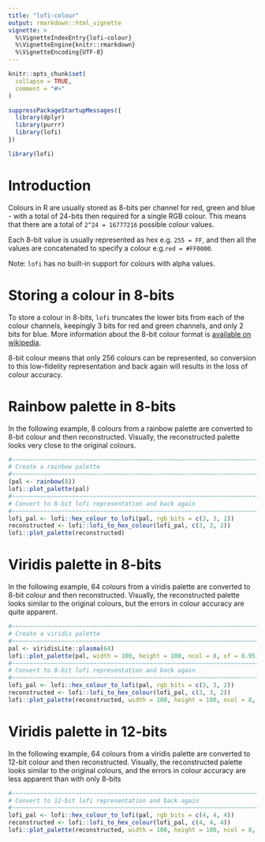 ```yaml
---
title: "lofi-colour"
output: rmarkdown::html_vignette
vignette: >
  %\VignetteIndexEntry{lofi-colour}
  %\VignetteEngine{knitr::rmarkdown}
  %\VignetteEncoding{UTF-8}
---
```


```r
knitr::opts_chunk$set(
  collapse = TRUE,
  comment = "#>"
)

suppressPackageStartupMessages({
  library(dplyr)
  library(purrr)
  library(lofi)
})
```

```r
library(lofi)
```


# Introduction

Colours in R are usually stored as 8-bits per channel for red, green and blue - 
with a total of 24-bits then required for a single RGB colour.  This means that 
there are a total of `2^24 = 16777216` possible colour values.

Each 8-bit value is usually represented as hex e.g. `255 = FF`, and then all 
the values are concatenated to specify a colour e.g.`red = #FF0000`.

Note: `lofi` has no built-in support for colours with alpha values.

# Storing a colour in 8-bits

To store a colour in 8-bits, `lofi` truncates the lower bits from each of the 
colour channels, keepingly 3 bits for red and green channels, and only 2 bits
for blue.  More information about the 8-bit colour format is [available on wikipedia](https://en.wikipedia.org/wiki/8-bit_color).


8-bit colour means that only 256 colours can be represented, so conversion to 
this low-fidelity representation and back again will results in the loss of
colour accuracy.  


# Rainbow palette in 8-bits

In the following example, 8 colours from a rainbow palette are converted to 
8-bit colour and then reconstructed.  Visually, the reconstructed palette looks 
very close to the original colours.

```r
#~~~~~~~~~~~~~~~~~~~~~~~~~~~~~~~~~~~~~~~~~~~~~~~~~~~~~~~~~~~~~~~~~~~~~~~~~~~~~
# Create a rainbow palette
#~~~~~~~~~~~~~~~~~~~~~~~~~~~~~~~~~~~~~~~~~~~~~~~~~~~~~~~~~~~~~~~~~~~~~~~~~~~~~
(pal <- rainbow(8))
lofi::plot_palette(pal)
#~~~~~~~~~~~~~~~~~~~~~~~~~~~~~~~~~~~~~~~~~~~~~~~~~~~~~~~~~~~~~~~~~~~~~~~~~~~~~
# Convert to 8-bit lofi representation and back again
#~~~~~~~~~~~~~~~~~~~~~~~~~~~~~~~~~~~~~~~~~~~~~~~~~~~~~~~~~~~~~~~~~~~~~~~~~~~~~
lofi_pal <- lofi::hex_colour_to_lofi(pal, rgb_bits = c(3, 3, 2))
reconstructed <- lofi::lofi_to_hex_colour(lofi_pal, c(3, 3, 2))
lofi::plot_palette(reconstructed)
```





# Viridis palette in 8-bits

In the following example, 64 colours from a viridis palette are converted to 
8-bit colour and then reconstructed.  Visually, the reconstructed palette looks 
similar to the original colours, but the errors in colour accuracy are quite apparent.

```r
#~~~~~~~~~~~~~~~~~~~~~~~~~~~~~~~~~~~~~~~~~~~~~~~~~~~~~~~~~~~~~~~~~~~~~~~~~~~~~
# Create a viridis palette
#~~~~~~~~~~~~~~~~~~~~~~~~~~~~~~~~~~~~~~~~~~~~~~~~~~~~~~~~~~~~~~~~~~~~~~~~~~~~~
pal <- viridisLite::plasma(64)
lofi::plot_palette(pal, width = 100, height = 100, ncol = 8, xf = 0.95)
#~~~~~~~~~~~~~~~~~~~~~~~~~~~~~~~~~~~~~~~~~~~~~~~~~~~~~~~~~~~~~~~~~~~~~~~~~~~~~
# Convert to 8-bit lofi representation and back again
#~~~~~~~~~~~~~~~~~~~~~~~~~~~~~~~~~~~~~~~~~~~~~~~~~~~~~~~~~~~~~~~~~~~~~~~~~~~~~
lofi_pal <- lofi::hex_colour_to_lofi(pal, rgb_bits = c(3, 3, 2))
reconstructed <- lofi::lofi_to_hex_colour(lofi_pal, c(3, 3, 2))
lofi::plot_palette(reconstructed, width = 100, height = 100, ncol = 8, xf = 0.95)
```




# Viridis palette in 12-bits

In the following example, 64 colours from a viridis palette are converted to 
12-bit colour and then reconstructed.  Visually, the reconstructed palette looks 
similar to the original colours, and the errors in colour accuracy are less apparent
than with only 8-bits

```r
#~~~~~~~~~~~~~~~~~~~~~~~~~~~~~~~~~~~~~~~~~~~~~~~~~~~~~~~~~~~~~~~~~~~~~~~~~~~~~
# Convert to 12-bit lofi representation and back again
#~~~~~~~~~~~~~~~~~~~~~~~~~~~~~~~~~~~~~~~~~~~~~~~~~~~~~~~~~~~~~~~~~~~~~~~~~~~~~
lofi_pal <- lofi::hex_colour_to_lofi(pal, rgb_bits = c(4, 4, 4))
reconstructed <- lofi::lofi_to_hex_colour(lofi_pal, c(4, 4, 4))
lofi::plot_palette(reconstructed, width = 100, height = 100, ncol = 8, xf = 0.95)
```





















